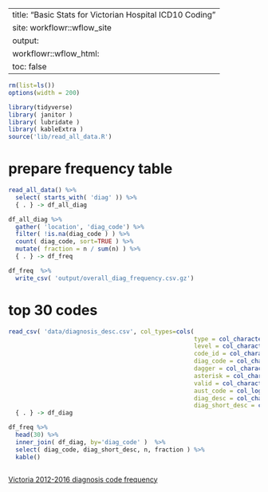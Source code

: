 
---
title: "Basic Stats for Victorian Hospital ICD10 Coding"
site: workflowr::wflow_site
output:
  workflowr::wflow_html:
    toc: false
---

```r

rm(list=ls())
options(width = 200)

library(tidyverse)
library( janitor )
library( lubridate )
library( kableExtra )
source('lib/read_all_data.R')

```

# prepare frequency table
```r

read_all_data() %>% 
  select( starts_with( 'diag' )) %>% 
  { . } -> df_all_diag

df_all_diag %>% 
  gather( 'location', 'diag_code') %>%
  filter( !is.na(diag_code ) ) %>%
  count( diag_code, sort=TRUE ) %>%
  mutate( fraction = n / sum(n) ) %>% 
  { . } -> df_freq

df_freq  %>%
  write_csv( 'output/overall_diag_frequency.csv.gz')


```
# top 30 codes

```r


read_csv( 'data/diagnosis_desc.csv', col_types=cols(
                                                    type = col_character(),
                                                    level = col_character(),
                                                    code_id = col_character(),
                                                    diag_code = col_character(),
                                                    dagger = col_character(),
                                                    asterisk = col_character(),
                                                    valid = col_character(),
                                                    aust_code = col_logical(),
                                                    diag_desc = col_character(),
                                                    diag_short_desc = col_character()) ) %>% 
  { . } -> df_diag

df_freq %>% 
  head(30) %>%
  inner_join( df_diag, by='diag_code' )  %>%
  select( diag_code, diag_short_desc, n, fraction ) %>%
  kable()



```

[Victoria 2012-2016 diagnosis code frequency](../output/overall_diag_frequency.csv.gz)

